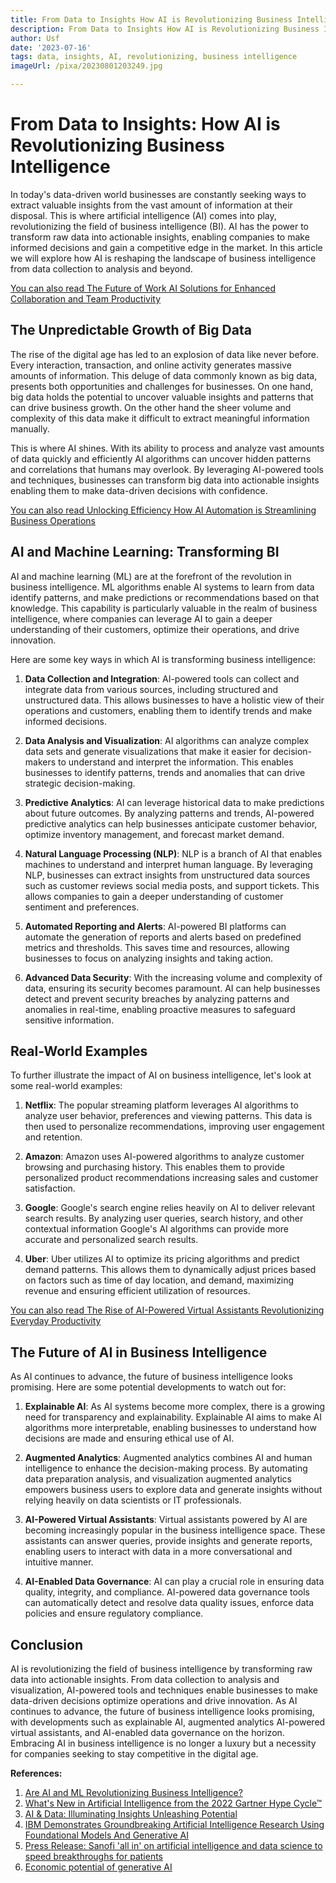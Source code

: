 ```yaml
---
title: From Data to Insights How AI is Revolutionizing Business Intelligence
description: From Data to Insights How AI is Revolutionizing Business Intelligence
author: Usf
date: '2023-07-16'
tags: data, insights, AI, revolutionizing, business intelligence
imageUrl: /pixa/20230801203249.jpg

---
```

# From Data to Insights: How AI is Revolutionizing Business Intelligence

In today's  data-driven world  businesses are constantly  seeking ways to extract valuable insights from the vast amount of information at their disposal. This is  where artificial intelligence (AI) comes into play, revolutionizing the field  of business intelligence (BI).  AI has the power to  transform raw data into actionable insights, enabling companies to make informed decisions and  gain a competitive edge  in the market. In  this  article we will explore how AI is reshaping the landscape of business intelligence from data collection  to analysis and beyond.

[You can also read  The Future of Work AI Solutions for  Enhanced Collaboration and Team Productivity](The%20Future%20of%20Work%20AI%20Solutions%20for%20Enhanced%20Collaboration%20and%20Team%20Productivity)


## The Unpredictable Growth of Big Data

The rise of the digital age has led  to an explosion of data like never before. Every interaction, transaction, and online activity generates massive amounts of information. This deluge of data commonly known as big data, presents both opportunities and challenges for businesses. On one hand, big data holds the potential to uncover valuable insights and patterns that can drive business growth. On the other hand the sheer volume and complexity of this data make it difficult to extract meaningful information manually.

This is where AI shines. With its ability to  process and analyze  vast amounts of data quickly and efficiently AI algorithms can uncover hidden patterns and correlations that humans may overlook. By leveraging AI-powered tools and techniques,  businesses can transform big data  into actionable insights enabling them to make data-driven decisions  with confidence.

[You can also read Unlocking Efficiency How AI Automation is Streamlining Business Operations](Unlocking%20Efficiency%20How%20AI%20Automation%20is%20Streamlining%20Business%20Operations)


## AI and Machine Learning: Transforming BI

AI and machine learning (ML) are  at the forefront of  the revolution in business intelligence. ML algorithms enable AI systems to learn  from data identify patterns, and make predictions or recommendations based on that knowledge. This capability is particularly valuable in  the realm of business intelligence, where companies can leverage AI to gain a deeper understanding of their customers, optimize their operations, and drive innovation.

Here are some key ways in which AI is transforming business intelligence:

1.  **Data Collection and Integration**: AI-powered  tools  can  collect and integrate data from various sources, including structured and unstructured data.  This  allows businesses to have a holistic view of their operations and  customers,  enabling them to identify trends and  make informed decisions.

2.  **Data Analysis and Visualization**: AI algorithms can analyze complex data  sets and  generate visualizations that make it easier for  decision-makers to understand and interpret the information. This enables  businesses to identify patterns, trends  and anomalies that can drive strategic decision-making.

3. **Predictive Analytics**: AI can leverage historical data to make predictions about  future outcomes. By analyzing patterns and trends, AI-powered predictive analytics can help  businesses anticipate customer behavior, optimize  inventory management, and forecast market demand.

4. **Natural Language Processing (NLP)**:  NLP is a branch of AI that enables machines  to understand and interpret human language. By leveraging NLP, businesses can extract insights from unstructured data sources  such as customer reviews social  media  posts, and support tickets. This allows companies to gain a deeper understanding of customer sentiment and preferences.

5. **Automated Reporting and Alerts**: AI-powered  BI platforms can automate the generation of reports and alerts based  on predefined metrics  and thresholds. This saves  time and resources,  allowing businesses to focus on analyzing insights and taking action.

6. **Advanced Data Security**: With the increasing volume and complexity of data, ensuring its security becomes paramount.  AI can help businesses detect and prevent  security breaches by analyzing  patterns and anomalies  in real-time, enabling proactive measures to safeguard sensitive information.

## Real-World Examples

To further illustrate the impact of AI on business intelligence, let's look at some real-world examples:

1. **Netflix**: The popular streaming platform leverages AI  algorithms to analyze user behavior,  preferences  and viewing patterns. This data is then used to personalize recommendations, improving user engagement and retention.

2. **Amazon**:  Amazon uses AI-powered algorithms to  analyze customer browsing and purchasing history. This enables them to provide personalized product recommendations increasing  sales and customer satisfaction.

3. **Google**: Google's search engine relies heavily on AI to  deliver relevant search results. By analyzing user queries, search  history, and other contextual information Google's AI algorithms can provide more accurate and personalized  search results.

4. **Uber**: Uber  utilizes AI to optimize its pricing algorithms and predict demand patterns. This  allows them to dynamically adjust prices based  on  factors such as time of day location, and demand, maximizing revenue and ensuring efficient utilization of resources.

[You can also read The Rise of AI-Powered Virtual Assistants Revolutionizing Everyday Productivity](The%20Rise%20of%20AI-Powered%20Virtual%20Assistants%20Revolutionizing%20Everyday%20Productivity)


## The Future of AI in Business Intelligence

As AI continues to advance, the future of  business intelligence looks promising. Here are some potential developments to watch out for:

1. **Explainable AI**: As AI systems become more complex, there is a growing need for transparency  and explainability. Explainable AI aims  to make AI algorithms more interpretable, enabling  businesses to understand how decisions are made and  ensuring ethical use  of AI.

2.  **Augmented Analytics**: Augmented analytics combines  AI and human intelligence to enhance the decision-making process. By automating data preparation analysis, and visualization augmented analytics empowers business users to explore data and generate insights without relying heavily on data scientists or IT professionals.

3. **AI-Powered  Virtual Assistants**: Virtual assistants powered by AI are becoming increasingly popular  in the business intelligence space. These assistants  can answer queries, provide insights  and generate reports, enabling users to interact with data in a more conversational and intuitive  manner.

4. **AI-Enabled Data  Governance**: AI can play a crucial role  in ensuring data quality, integrity, and  compliance. AI-powered data governance tools can automatically detect and resolve data quality issues, enforce data policies and ensure  regulatory compliance.

## Conclusion

AI  is revolutionizing the field of business intelligence by transforming raw data  into actionable insights. From data collection to  analysis and visualization, AI-powered tools and techniques  enable  businesses  to make data-driven decisions optimize operations and drive innovation. As AI continues to advance,  the future of  business intelligence looks promising, with developments such as explainable AI, augmented analytics AI-powered virtual assistants, and AI-enabled data governance on  the horizon.  Embracing AI in business intelligence is no longer a luxury but a necessity for companies  seeking to stay competitive in the digital age.

**References:**

1. [Are AI and ML  Revolutionizing Business  Intelligence?](https://www.analyticsinsight.net/are-ai-and-ml-revolutionizing-business-intelligence/)
2.  [What's New in  Artificial  Intelligence from the 2022 Gartner Hype Cycle™](https://www.gartner.com/en/articles/what-s-new-in-artificial-intelligence-from-the-2022-gartner-hype-cycle)
3. [AI  & Data: Illuminating Insights Unleashing Potential](https://www.linkedin.com/pulse/ai-data-illuminating-insights-unleashing-potential-your-kumar)
4. [IBM  Demonstrates  Groundbreaking  Artificial Intelligence  Research Using Foundational Models And Generative AI](https://www.forbes.com/sites/moorinsights/2023/02/13/ibm-demonstrates-groundbreaking-artificial-intelligence-research-using-foundational-models-and-generative-ai/?sh=5494f98b750d)
5. [Press Release: Sanofi 'all in' on artificial intelligence and data science to speed breakthroughs for patients](https://www.sanofi.com/en/media-room/press-releases/2023/2023-06-13-12-00-00-2687072)
6. [Economic potential of generative AI](https://www.mckinsey.com/capabilities/mckinsey-digital/our-insights/the-economic-potential-of-generative-ai-the-next-productivity-frontier)